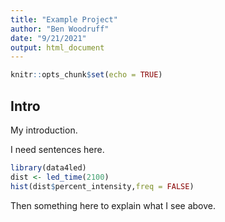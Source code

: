 ```yaml
---
title: "Example Project"
author: "Ben Woodruff"
date: "9/21/2021"
output: html_document
---
```


```r
knitr::opts_chunk$set(echo = TRUE)
```

## Intro

My introduction.

I need sentences here. 
```r
library(data4led)
dist <- led_time(2100)
hist(dist$percent_intensity,freq = FALSE)
```
 Then something here to explain what I see above. 
 